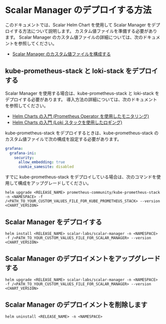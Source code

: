 # Scalar Manager のデプロイする方法

このドキュメントでは、Scalar Helm Chart を使用して Scalar Manager をデプロイする方法について説明します。 カスタム値ファイルを準備する必要があります。 Scalar Manager のカスタム値ファイルの詳細については、次のドキュメントを参照してください。

* [Scalar Manager のカスタム値ファイルを構成する]((./configure-custom-values-scalar-manager.mdx))

## kube-prometheus-stack と loki-stack をデプロイする

Scalar Manager を使用する場合は、kube-prometheus-stack と loki-stack をデプロイする必要があります。 導入方法の詳細については、次のドキュメントを参照してください。

* [Helm Charts の入門 (Prometheus Operator を使用したモニタリング)](getting-started-monitoring.mdx)
* [Helm Charts の入門 (Loki スタックを使用したロギング)](getting-started-logging.mdx)

kube-prometheus-stack をデプロイするときは、kube-prometheus-stack のカスタム値ファイルで次の構成を設定する必要があります。

```yaml
grafana:
  grafana-ini:
    security:
      allow_embedding: true
      cookie_samesite: disabled
```

すでに kube-prometheus-stack をデプロイしている場合は、次のコマンドを使用して構成をアップグレードしてください。

```console
helm upgrade <RELEASE_NAME> prometheus-community/kube-prometheus-stack -n <NAMESPACE> -f /<PATH_TO_YOUR_CUSTOM_VALUES_FILE_FOR_KUBE_PROMETHEUS_STACK> --version <CHART_VERSION>
```

## Scalar Manager をデプロイする

```console
helm install <RELEASE_NAME> scalar-labs/scalar-manager -n <NAMESPACE> -f /<PATH_TO_YOUR_CUSTOM_VALUES_FILE_FOR_SCALAR_MANAGER> --version <CHART_VERSION>
```

## Scalar Manager のデプロイメントをアップグレードする

```console
helm upgrade <RELEASE_NAME> scalar-labs/scalar-manager -n <NAMESPACE> -f /<PATH_TO_YOUR_CUSTOM_VALUES_FILE_FOR_SCALAR_MANAGER> --version <CHART_VERSION>
```

## Scalar Manager のデプロイメントを削除します

```console
helm uninstall <RELEASE_NAME> -n <NAMESPACE>
```
